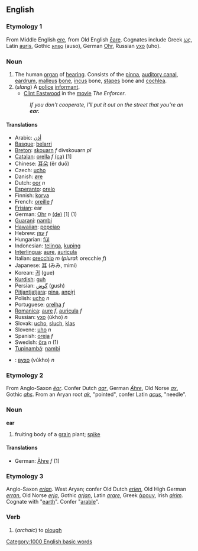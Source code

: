 ==English==
===Etymology 1===
From Middle English [[ere]], from Old English [[eare|ēare]]. Cognates include Greek [[ως]], Latin [[auris]], Gothic [[𐌰𐌿𐍃𐍉]] (auso), German [[Ohr]], Russian [[ухо]] (uho).
=== Noun ===

#The human [[organ]] of [[hearing]].  Consists of the [[pinna]], [[auditory canal]], [[eardrum]], [[malleus]] [[bone]], [[incus]] bone, [[stapes]] bone and [[cochlea]].
#(''slang'') A [[police]] [[informant]]. 
#*[[en:Clint Eastwood|Clint Eastwood]] in the [[movie]] ''The Enforcer''.
#:''If you don't cooperate, I'll put it out on the street that you're an '''ear.''''' 

==== Translations ====
*Arabic: [[أذن]]
*[[Basque]]: [[belarri]]
*[[Breton]]: [[skouarn]] ''f'' divskouarn ''pl''
*[[Catalan]]: [[orella]] ''f'' [[:ca:orella|(ca)]] [1]
*Chinese: [[耳朵]] (ěr duǒ)
*Czech: [[ucho]]
*Danish: [[øre]]
*Dutch: [[oor]] ''n''
*[[Esperanto]]: [[orelo]]
*Finnish: [[korva]]
*French: [[oreille]] ''f''
*[[Frisian]]: ear
*German: [[Ohr]] ''n'' [[:de:Ohr|(de)]] [1] (1)
*[[Guarani]]: [[nambi]]
*[[Hawaiian]]: [[pepeiao]]
*Hebrew: [[עוזן]] ''f''
*Hungarian: [[fül]]
*Indonesian: [[telinga]], [[kuping]]
*[[Interlingua]]: [[aure]], [[auricula]]
*Italian: [[orecchio]] ''m'' (''plural'': orecchie ''f'')
*Japanese: [[耳]] (みみ, mimi)
*Korean: [[귀]] (gue)
*[[Kurdish]]: [[guh]]
*Persian: [[گوش]] (gush)
*[[Pitjantjatjara]]: [[pina]], [[anpiṟi]]
*Polish: [[ucho]] ''n''
*Portuguese: [[orelha]] ''f''
*[[Romanica]]: [[aure]] ''f'', [[auricula]] ''f''
*Russian: [[ухо]] (úkho) ''n''
*Slovak: [[ucho]], [[sluch]], [[klas]]
*Slovene: [[uho]] ''n''
*Spanish: [[oreja]] ''f''
*Swedish: [[öra]] ''n'' (1)
*[[Tupinambá]]: [[nambi]]
*{{uk}}: [[вухо]] (vúkho) ''n''

===Etymology 2===
From Anglo-Saxon ''[[ēar]]''. Confer Dutch ''[[aar]]'', German ''[[Ähre]]'', Old Norse ''[[ax]]'', Gothic ''[[ahs]]''. From an Aryan root ''[[ak]]'', "pointed", confer Latin ''[[acus]]'', "needle".
===Noun===
'''ear'''
#fruiting body of a [[grain]] plant; [[spike]]
====Translations====
*German: [[Ähre]] ''f'' (1)
===Etymology 3===
Anglo-Saxon ''[[erian]]''. West Aryan; confer Old Dutch ''[[erien]]'', Old High German ''[[erran]]'', Old Norse ''[[erja]]'', Gothic ''[[arjan]]'', Latin ''[[arare]]'', Greek [[άρουν]], Irish ''[[airim]]''. Cognate with "[[earth]]". Confer "[[arable]]".
===Verb===
#(''archaic'') to [[plough]]
[[Category:1000 English basic words]]